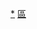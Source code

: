 {{Navbox
| name = 台灣區道
| title = [[中華民國區道|{{Color|#FFF|臺灣區道}}]]
| titlestyle = background:#888; color:white;#FFF
| style = width:auto
| image = [[File:TW THWtp1.svg|50px]]<br>[[File:TW THWkh69.svg|50px]]
| bodyclass = hlist
| groupstyle = background:#CCC
| group1 = 總述
|  list1 = 
* [[新北市區道|北]]
* [[桃園市區道|桃]]
* [[台中市區道|中]]
* [[臺南市區道|南]]
* [[高雄市區道|高]]
| group2 = 列表
|  list2 = 
 {{Navbox|child
 | groupstyle = background:#DDD
 | group2 = 今日情況
 |  list2 = 
* [[新北市區道列表|北]]
* [[桃園市區道列表|桃]]
* [[台中市區道列表|中]]
* [[臺南市區道列表|南]]
* [[高雄市區道列表|高]]
 | group3 = 缺號情形
 |  list3 = 
* [[新北市廢止與缺號鄉道列表|北]]
* [[桃園市廢止與缺號鄉道列表|桃]]
* [[台中縣廢止與缺號鄉道列表|中]]
* [[台南縣廢止與缺號鄉道列表|南]]
* [[高雄市廢止與缺號鄉道列表|高]]
 }}
| below = {{臺灣公路分級}}
| belowstyle = background:#CCC
}}<includeonly>[[Cat:台灣區道|*]]</includeonly>
<noinclude>[[Cat:台灣公路模板|區]]</noinclude>